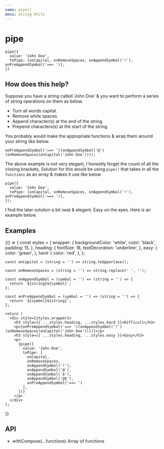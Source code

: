 ```yaml
---
name: pipe()
menu: String Utils
---
```



# pipe

```
pipe({
  value: 'John Doe',
  toPipe: [onCapital, onRemoveSpaces, onAppendSymbol('!'), onPreAppendSymbol('==> ')],
})
```

## How does this help?

Suppose you have a string called 'John Doe' & you want to perform a series of
string operations on them as below.

- Turn all words capital.
- Remove white spaces.
- Append character(s) at the end of the string.
- Prepend characters(s) at the start of the string.

You probably would make the appropriate functions & wrap them around your string
like below.

```
onPreAppendSymbol('==> ')(onAppendSymbol('@')(onRemoveSpaces(onCapital('John Doe'))));
```

The above example is not very elegant, I honestly forget the count of all the
closing brackets, Solution for this would be using `pipe()` that takes in all
the `functions` as an array & makes it use like below

```
pipe({
  value: 'John Doe',
  toPipe: [onCapital, onRemoveSpaces, onAppendSymbol('!'), onPreAppendSymbol('==> ')],
});
```

I find the later solution a bit neat & elegant. Easy on the eyes. Here is an
example below.

## Examples

<Playground>
  {() => {
    const styles = {
      wrapper: {
        backgroundColor: 'white',
        color: 'black',
        padding: 15,
      },
      heading: {
        fontSize: 18,
        textDecoration: 'underline',
      },
      easy: {
        color: 'green',
      },
      hard: {
        color: 'red',
      },
    };

    const onCapital = (string = '') => string.toUpperCase();

    const onRemoveSpaces = (string = '') => string.replace(' ', '');

    const onAppendSymbol = (symbol = '') => (string = '') => {
      return `${string}${symbol}`;
    };

    const onPreAppendSymbol = (symbol = '') => (string = '') => {
      return `${symbol}${string}`;
    };

    return (
      <div style={styles.wrapper}>
        <h3 style={{ ...styles.heading, ...styles.hard }}>Difficult</h3>
        <p>{onPreAppendSymbol('==> ')(onAppendSymbol('!')(onRemoveSpaces(onCapital('John Doe'))))}</p>
        <h3 style={{ ...styles.heading, ...styles.easy }}>Easy</h3>
        <p>
          {pipe({
            value: 'John Doe',
            toPipe: [
              onCapital,
              onRemoveSpaces,
              onAppendSymbol('!'),
              onAppendSymbol('@'),
              onAppendSymbol('$'),
              onAppendSymbol('@$'),
              onPreAppendSymbol('==> ')
            ],
          })}
        </p>
      </div>
    );

}}

</Playground>

## API

- withCompose(...functions) Array of functions
